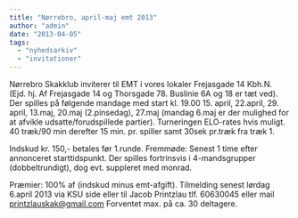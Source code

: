```yaml
---
title: "Nørrebro, april-maj emt 2013"
author: "admin"
date: "2013-04-05"
tags: 
  - "nyhedsarkiv"
  - "invitationer"
---
```


Nørrebro Skakklub inviterer til EMT i vores lokaler Frejasgade 14 Kbh.N. (Ejd. hj. Af Frejasgade 14 og Thorsgade 78. Buslinie 6A og 18 er tæt ved). Der spilles på følgende mandage med start kl. 19.00 15\. april, 22.april, 29\. april, 13.maj, 20.maj (2.pinsedag), 27.maj (mandag 6.maj er der mulighed for at afvikle udsatte/forudspillede partier). Turneringen ELO-rates hvis muligt. 40 træk/90 min derefter 15 min. pr. spiller samt 30sek pr.træk fra træk 1.

Indskud kr. 150,- betales før 1.runde. Fremmøde: Senest 1 time efter annonceret starttidspunkt. Der spilles fortrinsvis i 4-mandsgrupper (dobbeltrundigt), dog evt. suppleret med monrad.

Præmier: 100% af (indskud minus emt-afgift). Tilmelding senest lørdag 6.april 2013 via KSU side eller til Jacob Printzlau tlf. 60630045 eller mail printzlauskak@gmail.com Forventet max. på ca. 30 deltagere.
